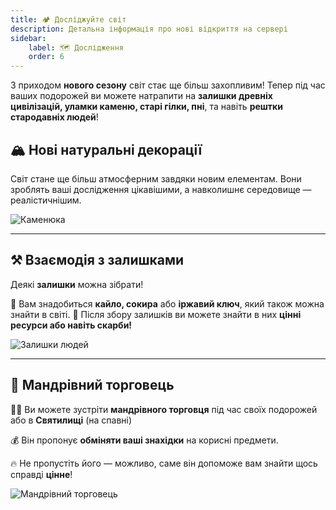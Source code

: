 ```yaml
---
title: 🏕️ Досліджуйте світ
description: Детальна інформація про нові відкриття на сервері
sidebar:
    label: 🗺️ Дослідження
    order: 6
---
```



З приходом **нового сезону** світ стає ще більш захопливим! Тепер під час ваших подорожей ви можете натрапити на **залишки древніх цивілізацій, уламки каменю, старі гілки, пні**, та навіть **рештки стародавніх людей**!

## 🏔️ Нові натуральні декорації

Світ стане ще більш атмосферним завдяки новим елементам. Вони зроблять ваші дослідження цікавішими, а навколишнє середовище — реалістичнішим.

<p align={"center"}>
    <img src={stone.src} width={"80%"} align alt="Каменюка"/>
</p>

---

## ⚒️ Взаємодія з залишками

Деякі **залишки** можна зібрати!

🔹 Вам знадобиться **кайло, сокира** або **іржавий ключ**, який також можна знайти в світі.
🔹 Після збору залишків ви можете знайти в них **цінні ресурси або навіть скарби!**

<p align={"center"}>
    <img src={skeletons.src} width={"80%"} align alt="Залишки людей"/>
</p>

---

## 🧳 Мандрівний торговець

🚶‍♂️ Ви можете зустріти **мандрівного торговця** під час своїх подорожей або в **Святилищі** (на спавні)

💰 Він пропонує **обміняти ваші знахідки** на корисні предмети.

🔥 Не пропустіть його — можливо, саме він допоможе вам знайти щось справді **цінне**!

<p align={"center"}>
    <img src={trader.src} width={"80%"} align alt="Мандрівний торговець"/>
</p>
